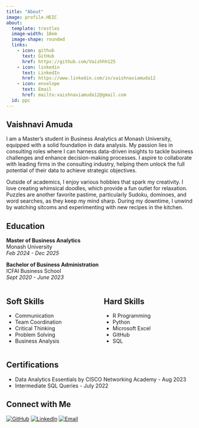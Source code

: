 ```yaml
---
title: "About"
image: profile.HEIC
about:
  template: trestles
  image-width: 18em
  image-shape: rounded
  links:
    - icon: github
      text: GitHub
      href: https://github.com/Vaishhh125
    - icon: linkedin
      text: LinkedIn
      href: https://www.linkedin.com/in/vaishnaviamuda12
    - icon: envelope
      text: Email
      href: mailto:vaishnaviamuda12@gmail.com
  id: ppc
---
```


:::{#ppc}

## Vaishnavi Amuda

I am a Master’s student in Business Analytics at Monash University, equipped with a solid foundation in data analysis. My passion lies in consulting roles where I can harness data-driven insights to tackle business challenges and enhance decision-making processes. I aspire to collaborate with leading firms in the consulting industry, helping them unlock the full potential of their data to achieve strategic objectives.

Outside of academics, I enjoy various hobbies that spark my creativity. I love creating whimsical doodles, which provide a fun outlet for relaxation. Puzzles are another favorite pastime, particularly Sudoku, dominoes, and word searches, as they keep my mind sharp. During my downtime, I unwind by watching sitcoms and experimenting with new recipes in the kitchen.

:::

## Education

**Master of Business Analytics**  
Monash University  
_Feb 2024 - Dec 2025_

**Bachelor of Business Administration**  
ICFAI Business School  
_Sept 2020 - June 2023_

<div class="skills-education" style="display: flex; justify-content: space-between;">

<div style="flex: 1; padding-right: 20px;">
## Soft Skills

- Communication
- Team Coordination
- Critical Thinking
- Problem Solving
- Business Analysis
</div>

<div style="flex: 1;">
## Hard Skills

- R Programming
- Python
- Microsoft Excel
- GitHub
- SQL
</div>

</div>


## Certifications

- Data Analytics Essentials by CISCO Networking Academy - Aug 2023
- Intermediate SQL Queries - July 2022

## Connect with Me

[![GitHub](https://img.shields.io/badge/GitHub-Profile-181717?style=for-the-badge&logo=github)](https://github.com/Vaishhh125)
[![LinkedIn](https://img.shields.io/badge/LinkedIn-Profile-0A66C2?style=for-the-badge&logo=linkedin)](https://www.linkedin.com/in/vaishnaviamuda12)
[![Email](https://img.shields.io/badge/Email-vaishnaviamuda12@gmail.com-D14836?style=for-the-badge&logo=gmail)](mailto:vaishnaviamuda12@gmail.com)
